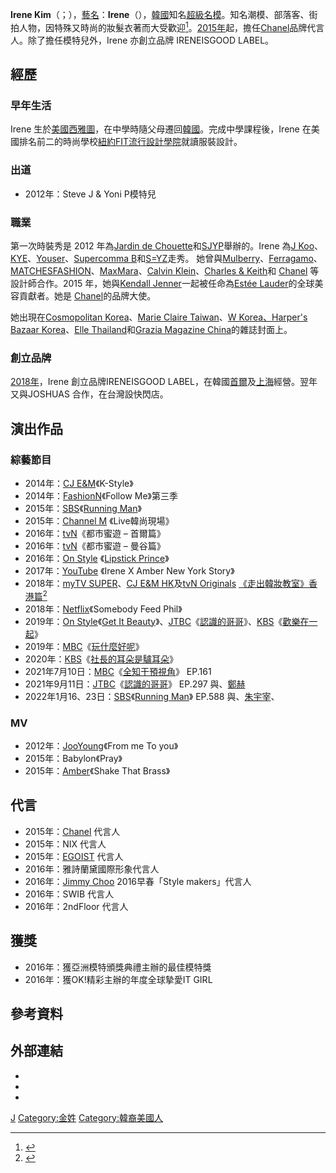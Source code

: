 {{expand|time=2017-01-12T00:25:09+00:00}}
{{Otheruses|Irene (Red Velvet)}}
{{藝人
| 姓名 = Irene Kim
| 類型 = 模特兒
| 圖片 = 190714 Irene Kim with VOGUE Taiwan.png
| 外文名 = 김아이린
| 外文 = ko
| 國籍 = {{USA}}
| 出生日期 = {{birth_date_and_age|1987|11|6}}
| 出生地點 = {{USA}}[[华盛顿州|华盛顿州]][[西雅圖|西雅圖]]
| 職業 = 模特、[[時裝設計|時裝設計]]師、品牌創辦人
| 語言 = [[韓語|韓語]]、[[英語|英語]]
| 教育程度 = [[紐約FIT流行設計學院|紐約FIT流行設計學院]]
| 出道日期 = 2005年
| 经纪公司 = 韓：[[ESteem|ESteem]] [http://www.esteemmodels.co.kr/]<br />
美：The Society Management[http://www.thesocietymanagement.com/landing.aspx]
}}

'''Irene Kim'''（{{kor|k='''김아이린'''}}；{{bd|1987年|11月6日|catIdx=李}}），[[藝名|藝名]]：'''Irene'''（{{lang-ko|'''아이린'''}}），[[韓國|韓國]]知名[[超級名模|超級名模]]。知名潮模、部落客、街拍人物，因特殊又時尚的妝髮衣著而大受歡迎<ref>{{Cite web|url=http://www.marieclaire.com.tw/fashion/street-snap/14276//page_1|title=【街拍速報】連外國人都在問她是誰！最強韓國部落客Irene Kim稱霸時裝週|accessdate=2017-11-05|work=Marie Claire 美麗佳人風格時尚網|language=zh-TW|archive-date=2017-11-11|archive-url=https://web.archive.org/web/20171111195322/http://www.marieclaire.com.tw/fashion/street-snap/14276/page_1|dead-url=no}}</ref>。[[2015年|2015年]]起，擔任[[Chanel|Chanel]]品牌代言人。除了擔任模特兒外，Irene 亦創立品牌 IRENEISGOOD LABEL。

== 經歷 ==
=== 早年生活 ===
Irene 生於[[美國|美國]][[西雅圖|西雅圖]]，在中學時隨父母遷回[[韓國|韓國]]。完成中學課程後，Irene 在美國排名前二的時尚學校[[紐約FIT流行設計學院|紐約FIT流行設計學院]]就讀服裝設計。

=== 出道 ===
* 2012年：Steve J & Yoni P模特兒

=== 職業 ===

第一次時裝秀是 2012 年為[[Jardin_de_Chouette|Jardin de Chouette]]和[[SJYP|SJYP]]舉辦的。Irene 為[[J_Koo|J Koo]]、[[KYE|KYE]]、[[Youser|Youser]]、[[Supercomma_B|Supercomma B]]和[[S=YZ|S=YZ]]走秀。 她曾與[[Mulberry|Mulberry]]、[[Ferragamo|Ferragamo]]、[[MATCHESFASHION|MATCHESFASHION]]、[[MaxMara|MaxMara]]、[[Calvin_Klein|Calvin Klein]]、[[Charles_&_Keith|Charles & Keith]]和 [[Chanel|Chanel]] 等設計師合作。2015 年，她與[[Kendall_Jenner|Kendall Jenner]]一起被任命為[[Estée_Lauder|Estée Lauder]]的全球美容貢獻者。她是 [[Chanel|Chanel]]的品牌大使。

她出現在[[Cosmopolitan_Korea|Cosmopolitan Korea]]、[[Marie_Claire_Taiwan|Marie Claire Taiwan]]、[[W_Korea、Harper's_Bazaar_Korea|W Korea、Harper's Bazaar Korea]]、[[Elle_Thailand|Elle Thailand]]和[[Grazia_Magazine_China|Grazia Magazine China]]的雜誌封面上。

=== 創立品牌 ===
[[2018年|2018年]]，Irene 創立品牌IRENEISGOOD LABEL，在韓國[[首爾|首爾]]及[[上海|上海]]經營。翌年又與JOSHUAS 合作，在台灣設快閃店。

== 演出作品 ==
=== 綜藝節目 ===
* 2014年：[[CJ_E&M|CJ E&M]]《K-Style》
* 2014年：[[FashionN|FashionN]]《Follow Me》第三季
* 2015年：[[SBS株式會社|SBS]]《[[Running_Man|Running Man]]》
* 2015年：[[Channel_M|Channel M]] 《Live韓尚現場》
* 2016年：[[tvN|tvN]]《都市蜜遊 – 首爾篇》
* 2016年：[[tvN|tvN]]《都市蜜遊 – 曼谷篇》
* 2016年：[[On_Style|On Style]] 《[[Lipstick_Prince|Lipstick Prince]]》
* 2017年：[[YouTube|YouTube]] 《Irene X Amber New York Story》
* 2018年：[[myTV_SUPER|myTV SUPER]]、[[CJ_E&M_HK|CJ E&M HK]]及[[tvN_Originals|tvN Originals]] [[《走出韓妝教室》香港篇|《走出韓妝教室》香港篇]]<ref>{{Cite web|url=https://www.hk01.com/%E5%8D%B3%E6%99%82%E5%A8%9B%E6%A8%82/260462/get-it-beauty-%E5%87%BA%E9%A6%99%E6%B8%AF%E7%89%88-irene-kim%E5%A4%A5%E9%BB%83%E7%BF%A0%E5%A6%82%E6%95%99%E7%A7%8B%E5%86%AC%E6%9C%80hit%E9%9F%93%E5%A6%9D|title=《Get It Beauty》出香港版　 Irene Kim夥黃翠如教秋冬最hit韓妝|accessdate=2018-11-18|work=HK01|language=zh-TW|archive-date=2019-07-13|archive-url=https://web.archive.org/web/20190713223305/https://www.hk01.com/%E5%8D%B3%E6%99%82%E5%A8%9B%E6%A8%82/260462/get-it-beauty-%E5%87%BA%E9%A6%99%E6%B8%AF%E7%89%88-irene-kim%E5%A4%A5%E9%BB%83%E7%BF%A0%E5%A6%82%E6%95%99%E7%A7%8B%E5%86%AC%E6%9C%80hit%E9%9F%93%E5%A6%9D|dead-url=no}}</ref>
* 2018年：[[Netflix|Netflix]]《Somebody Feed Phil》
* 2019年：[[On_Style|On Style]]《[[Get_It_Beauty|Get It Beauty]]》、[[JTBC|JTBC]]《[[認識的哥哥|認識的哥哥]]》、[[KBS|KBS]]《[[歡樂在一起|歡樂在一起]]》
* 2019年：[[MBC|MBC]]《[[玩什麼好呢|玩什麼好呢]]》
* 2020年：[[KBS|KBS]]《[[社長的耳朵是驢耳朵|社長的耳朵是驢耳朵]]》
* 2021年7月10日：[[MBC|MBC]]《[[全知干預視角|全知干預視角]]》 EP.161
* 2021年9月11日：[[JTBC|JTBC]]《[[認識的哥哥|認識的哥哥]]》 EP.297 與{{link-ko|李賢怡|이현이}}、[[鄭赫|鄭赫]]
* 2022年1月16、23日：[[SBS|SBS]]《[[Running_Man|Running Man]]》 EP.588 與{{link-ko|李賢怡|이현이}}、[[朱宇宰|朱宇宰]]、{{link-ko|宋海娜|송해나}}

=== MV ===
* 2012年：[[JooYoung|JooYoung]]《From me To you》
* 2015年：Babylon《Pray》
* 2015年：[[Amber|Amber]]《Shake That Brass》

== 代言 ==
* 2015年：[[Chanel|Chanel]] 代言人
* 2015年：NIX 代言人
* 2015年：[[EGOIST|EGOIST]] 代言人
* 2016年：雅詩蘭黛國際形象代言人
* 2016年：[[Jimmy_Choo|Jimmy Choo]] 2016早春「Style makers」代言人
* 2016年：SWIB 代言人
* 2016年：2ndFloor 代言人

== 獲獎 ==
* 2016年：獲亞洲模特頒獎典禮主辦的最佳模特獎
* 2016年：獲OK!精彩主辦的年度全球摯愛IT GIRL

== 參考資料 ==
{{reflist}}
== 外部連結 ==
* {{facebook|ireneisgood}}
* {{Instagram|ireneisgood}}
* {{twitter|ireneisgood}}

[[Category:韓國女性模特兒|J]]
[[Category:金姓|Category:金姓]]
[[Category:韓裔美國人|Category:韓裔美國人]]